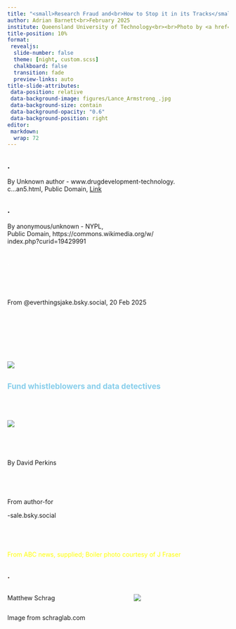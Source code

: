 ```yaml
---
title: "<small>Research Fraud and<br>How to Stop it in its Tracks</small>"
author: Adrian Barnett<br>February 2025
institute: Queensland University of Technology<br><br>Photo by <a href="//commons.wikimedia.org/wiki/User:McSmit" title="User:McSmit">McSmit</a> - <span class="int-own-work" lang="en">Own work</span>, <a href="https://creativecommons.org/licenses/by-sa/3.0" title="Creative Commons Attribution-Share Alike 3.0">CC BY-SA 3.0</a>, <a href="https://commons.wikimedia.org/w/index.php?curid=7704806">Link</a>
title-position: 10%
format:
 revealjs: 
  slide-number: false
  theme: [night, custom.scss]
  chalkboard: false
  transition: fade
  preview-links: auto
title-slide-attributes:
 data-position: relative
 data-background-image: figures/Lance_Armstrong_.jpg
 data-background-size: contain
 data-background-opacity: "0.6"
 data-background-position: right
editor: 
 markdown: 
  wrap: 72
---
```


## <small style="color:black">.</small> {background-image='figures/Alzheimer_alois.jpg' background-size='contain' background-position='right'}

:::: aside
By Unknown author - www.drugdevelopment-technology.<br>c...an5.html, Public Domain, <a href="https://commons.wikimedia.org/w/index.php?curid=10439168">Link</a>
::::

## <small style="color:black">.</small> {background-image='figures/Solomon_Carter_Fuller.jpg' background-size='contain' background-position='right'}

:::: aside
By anonymous/unknown - NYPL,<br>Public Domain, https://commons.wikimedia.org/w/<br>index.php?curid=19429991
::::


## <small style="color:white">.</small>{background-color='white' background-image='figures/lesne_ashe.png' background-size='contain' background-position='center'}


## <x-small style="color:transparent">.</x-small>{background-image='figures/protest_nih.jpg' background-size='cover'}

:::: aside
From @everthingsjake.bsky.social, 20 Feb 2025
::::

## <x-small style="color:transparent">.</x-small>{background-image='figures/stapel.jpg' background-size='cover'}



## <x-small style="color:transparent">.</x-small>{background-color='#182518'}

![](https://media1.giphy.com/media/v1.Y2lkPTc5MGI3NjExcDlzZGlmaWlpeXA4cWF5cTN1bGNnbGFiazl3c29yamx2aHNpaTVhcyZlcD12MV9pbnRlcm5hbF9naWZfYnlfaWQmY3Q9Zw/EKDGlXqALQUOQ/giphy.gif)


## <small style="color:#87CEEB">Fund whistleblowers and data detectives</small>{background-image='figures/Lance_Armstrong_zoom.jpg' background-size='contain'}

## <small style="color:transparent">.</small>{background-color='white'}

![](figures/bar_graph_fraud.png)

## <x-small style="color:transparent">.</x-small>{background-image='figures/nature_cover.jpg' background-size='contain' background-position='right'}

:::: aside
By David Perkins
::::


## <xx-small style="color:transparent">.</xx-small>{background-image='figures/Authorship-for-sale.jpg' background-size='contain' background-position='right'}

:::: aside
From author-for

-sale.bsky.social
::::

## <xx-small style="color:transparent">.</xx-small>{background-image='figures/alex_boiler.jpg' background-size='contain'}

:::: aside
<p style="color:#FFFF00">From ABC news, supplied; Boiler photo courtesy of J Fraser</p>
::::


## <small style="color:#473023">.</small>{background-color='#473023'}

:::: columns
::: {.column width="50%"}

Matthew Schrag
:::

::: {.column width="40%"}
![](figures/Matthew-Schrag.webp)
:::

::::

:::: aside
Image from schraglab.com
::::

<!--- “You can cheat to get a paper. You can cheat to get a degree. 

You can’t cheat to cure a disease. Biology doesn’t care.” --->

